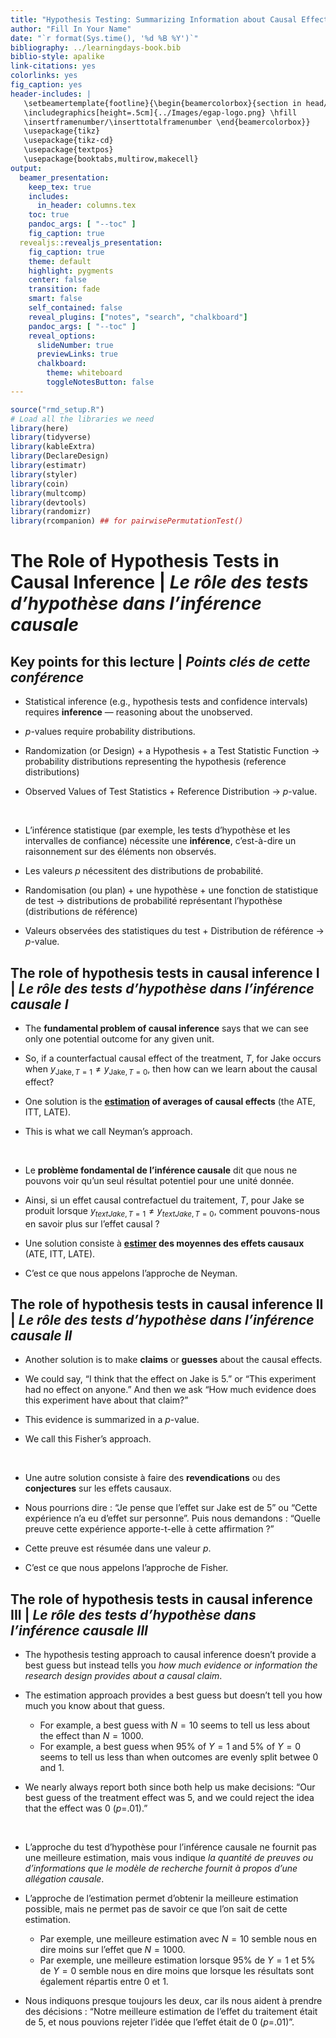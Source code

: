 ```yaml
---
title: "Hypothesis Testing: Summarizing Information about Causal Effects | Tests d'hypothèses : Résumer les informations sur les effets causaux"
author: "Fill In Your Name"
date: "`r format(Sys.time(), '%d %B %Y')`"
bibliography: ../learningdays-book.bib
biblio-style: apalike
link-citations: yes
colorlinks: yes
fig_caption: yes
header-includes: |
   \setbeamertemplate{footline}{\begin{beamercolorbox}{section in head/foot}
   \includegraphics[height=.5cm]{../Images/egap-logo.png} \hfill
   \insertframenumber/\inserttotalframenumber \end{beamercolorbox}}
   \usepackage{tikz}
   \usepackage{tikz-cd}
   \usepackage{textpos}
   \usepackage{booktabs,multirow,makecell}
output:
  beamer_presentation:
    keep_tex: true
    includes:
      in_header: columns.tex
    toc: true
    pandoc_args: [ "--toc" ]
    fig_caption: true
  revealjs::revealjs_presentation:
    fig_caption: true
    theme: default
    highlight: pygments
    center: false
    transition: fade
    smart: false
    self_contained: false
    reveal_plugins: ["notes", "search", "chalkboard"]
    pandoc_args: [ "--toc" ]
    reveal_options:
      slideNumber: true
      previewLinks: true
      chalkboard:
        theme: whiteboard
        toggleNotesButton: false
---
```


```r
source("rmd_setup.R")
# Load all the libraries we need
library(here)
library(tidyverse)
library(kableExtra)
library(DeclareDesign)
library(estimatr)
library(styler)
library(coin)
library(multcomp)
library(devtools)
library(randomizr)
library(rcompanion) ## for pairwisePermutationTest()
```
# The Role of Hypothesis Tests in Causal Inference | *Le rôle des tests d'hypothèse dans l'inférence causale*

## Key points for this lecture | *Points clés de cette conférence*

:::::: {.cols data-latex=""}

::: {.col data-latex="{0.48\textwidth}"}
\footnotesize  
- Statistical inference (e.g., hypothesis tests and confidence
intervals) requires **inference** --- reasoning about the unobserved.

- $p$-values require probability distributions.

- Randomization (or Design) + a Hypothesis + a Test Statistic Function $\rightarrow$ probability distributions representing the hypothesis (reference distributions)

- Observed Values of Test Statistics + Reference Distribution $\rightarrow$ $p$-value.
:::

::: {.col data-latex="{0.04\textwidth}"}
\ 
<!-- an empty Div (with a white space), serving as
a column separator -->
:::

::: {.col data-latex="{0.48\textwidth}"}
\footnotesize 
- L'inférence statistique (par exemple, les tests d'hypothèse et les intervalles de confiance) nécessite une **inférence**, c'est-à-dire un raisonnement sur des éléments non observés.

- Les valeurs $p$ nécessitent des distributions de probabilité.

- Randomisation (ou plan) + une hypothèse + une fonction de statistique de test $\rightarrow$ distributions de probabilité représentant l'hypothèse (distributions de référence)

- Valeurs observées des statistiques du test + Distribution de référence $\rightarrow$ $p$-value.
:::

::::::

## The role of hypothesis tests in causal inference I | *Le rôle des tests d'hypothèse dans l'inférence causale I*

:::::: {.cols data-latex=""}

::: {.col data-latex="{0.48\textwidth}"}
\footnotesize 
- The **fundamental problem of causal inference** says that we can see only one potential outcome for any given unit.

- So, if a counterfactual causal effect of the treatment, $T$, for Jake occurs when  $y_{\text{Jake},T=1} \ne y_{\text{Jake},T=0}$, then how can we learn about the causal  effect?

- One solution is the **[estimation](estimation-slides.Rmd) of averages of causal effects** (the ATE, ITT, LATE).

- This is what we call Neyman's approach.
:::

::: {.col data-latex="{0.04\textwidth}"}
\ 
<!-- an empty Div (with a white space), serving as
a column separator -->
:::

::: {.col data-latex="{0.48\textwidth}"}
\footnotesize 
- Le **problème fondamental de l'inférence causale** dit que nous ne pouvons voir qu'un seul résultat potentiel pour une unité donnée.

- Ainsi, si un effet causal contrefactuel du traitement, $T$, pour Jake se produit lorsque $y_{text{Jake},T=1} \ne y_{text{Jake},T=0}$, comment pouvons-nous en savoir plus sur l'effet causal ?

- Une solution consiste à **[estimer](estimation-slides.Rmd) des moyennes des effets causaux** (ATE, ITT, LATE).

- C'est ce que nous appelons l'approche de Neyman.
:::

::::::

## The role of hypothesis tests in causal inference II | *Le rôle des tests d'hypothèse dans l'inférence causale II*

:::::: {.cols data-latex=""}

::: {.col data-latex="{0.48\textwidth}"}
\footnotesize 
- Another solution is to make **claims** or **guesses** about the causal effects.

- We could say, "I think that the effect on Jake is 5." or "This experiment had no effect on anyone." And then we ask "How much evidence does this experiment have about that claim?"

- This evidence is summarized in a $p$-value.

- We call this Fisher's approach.
:::

::: {.col data-latex="{0.04\textwidth}"}
\ 
<!-- an empty Div (with a white space), serving as
a column separator -->
:::

::: {.col data-latex="{0.48\textwidth}"}
\footnotesize 
- Une autre solution consiste à faire des **revendications** ou des **conjectures** sur les effets causaux.

- Nous pourrions dire : "Je pense que l'effet sur Jake est de 5" ou "Cette expérience n'a eu d'effet sur personne". Puis nous demandons : "Quelle preuve cette expérience apporte-t-elle à cette affirmation ?"

- Cette preuve est résumée dans une valeur $p$.

- C'est ce que nous appelons l'approche de Fisher.
:::

::::::

## The role of hypothesis tests in causal inference III | *Le rôle des tests d'hypothèse dans l'inférence causale III*

:::::: {.cols data-latex=""}

::: {.col data-latex="{0.48\textwidth}"}
\tiny
- The hypothesis testing approach to causal inference doesn't provide a best guess but instead tells you *how much evidence or information the research design provides about a causal claim*.

- The estimation approach provides a best guess but doesn't tell you how much you know about that guess.
  - \tiny For example, a best guess with $N=10$ seems to tell us less about the effect than $N=1000$.
  - For example, a best guess when 95% of $Y=1$ and 5% of $Y=0$ seems to tell us less than when outcomes are evenly split betwee 0 and 1.

- We nearly always report both since both help us make decisions: "Our best guess of the treatment effect was 5, and we could reject the idea that the effect was 0 ($p$=.01)."
:::

::: {.col data-latex="{0.04\textwidth}"}
\ 
<!-- an empty Div (with a white space), serving as
a column separator -->
:::

::: {.col data-latex="{0.48\textwidth}"}
\tiny 
- L'approche du test d'hypothèse pour l'inférence causale ne fournit pas une meilleure estimation, mais vous indique *la quantité de preuves ou d'informations que le modèle de recherche fournit à propos d'une allégation causale*.

- L'approche de l'estimation permet d'obtenir la meilleure estimation possible, mais ne permet pas de savoir ce que l'on sait de cette estimation.
  - \tiny Par exemple, une meilleure estimation avec $N=10$ semble nous en dire moins sur l'effet que $N=1000$.
  - Par exemple, une meilleure estimation lorsque 95% de $Y=1$ et 5% de $Y=0$ semble nous en dire moins que lorsque les résultats sont également répartis entre 0 et 1.

- Nous indiquons presque toujours les deux, car ils nous aident à prendre des décisions : "Notre meilleure estimation de l'effet du traitement était de 5, et nous pouvions rejeter l'idée que l'effet était de 0 ($p$=.01)".
:::

::::::
